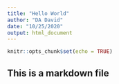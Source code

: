 ```yaml
---
title: "Hello World"
author: "DA David"
date: "10/25/2020"
output: html_document
---
```


```r
knitr::opts_chunk$set(echo = TRUE)
```

## This is a markdown file